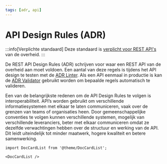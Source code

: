 ```yaml
---
tags: [adr, api]
---
```


# API Design Rules (ADR)

:::info[Verplichte standaard] Deze standaard is
[verplicht voor REST API's](https://www.forumstandaardisatie.nl/open-standaarden/rest-api-design-rules)
van de overheid. :::

De REST API Design Rules (ADR) schrijven voor waar een REST API van de overheid
aan moet voldoen. Een aantal van deze regels is tijdens het API design te testen
met de [ADR Linter](./api-design-rules-linter). Als een API eenmaal in productie
is kan de [ADR Validator](./api-design-rules-validator) gebruikt worden om
bepaalde regels automatisch te valideren.

Een van de belangrijkste redenen om de API Design Rules te volgen is
interoperabiliteit. API’s worden gebruikt om verschillende informatiesystemen
met elkaar te laten communiceren, vaak over de grenzen van teams of organisaties
heen. Door gemeenschappelijke conventies te volgen kunnen verschillende
systemen, mogelijk van verschillende leveranciers, beter met elkaar communiceren
omdat ze dezelfde verwachtingen hebben over de structuur en werking van de API.
Dit leidt uiteindelijk tot minder maatwerk, hogere kwaliteit en betere
samenwerking.

```mdx-code-block
import DocCardList from '@theme/DocCardList';

<DocCardList />
```
